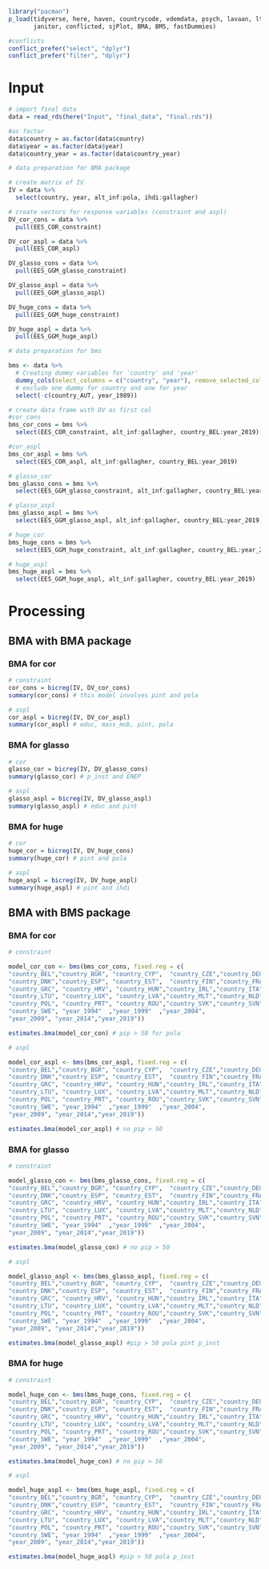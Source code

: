
```r
library("pacman")
p_load(tidyverse, here, haven, countrycode, vdemdata, psych, lavaan, ltm,
       janitor, conflicted, sjPlot, BMA, BMS, fastDummies)

#conflicts
conflict_prefer("select", "dplyr")
conflict_prefer("filter", "dplyr")
```

# Input

```r
# import final data
data = read_rds(here("Input", "final_data", "final.rds"))

#as factor
data$country = as.factor(data$country)
data$year = as.factor(data$year)
data$country_year = as.factor(data$country_year)
```


```r
# data preparation for BMA package

# create matrix of IV
IV = data %>% 
  select(country, year, alt_inf:pola, ihdi:gallagher)

# create vectors for response variables (constraint and aspl)
DV_cor_cons = data %>% 
  pull(EES_COR_constraint) 

DV_cor_aspl = data %>% 
  pull(EES_COR_aspl)

DV_glasso_cons = data %>% 
  pull(EES_GGM_glasso_constraint)

DV_glasso_aspl = data %>% 
  pull(EES_GGM_glasso_aspl)

DV_huge_cons = data %>% 
  pull(EES_GGM_huge_constraint)

DV_huge_aspl = data %>% 
  pull(EES_GGM_huge_aspl)
```

```r
# data preparation for bms 

bms <- data %>%
  # Creating dummy variables for 'country' and 'year'
  dummy_cols(select_columns = c("country", "year"), remove_selected_columns = T) %>% 
  # exclude one dummy for country and one for year
  select(-c(country_AUT, year_1989))

# create data frame with DV as first col
#cor_cons
bms_cor_cons = bms %>% 
  select(EES_COR_constraint, alt_inf:gallagher, country_BEL:year_2019)

#cor_aspl
bms_cor_aspl = bms %>% 
  select(EES_COR_aspl, alt_inf:gallagher, country_BEL:year_2019)

# glasso_cor
bms_glasso_cons = bms %>% 
  select(EES_GGM_glasso_constraint, alt_inf:gallagher, country_BEL:year_2019)

# glasso_aspl
bms_glasso_aspl = bms %>% 
  select(EES_GGM_glasso_aspl, alt_inf:gallagher, country_BEL:year_2019)

# huge_cor
bms_huge_cons = bms %>% 
  select(EES_GGM_huge_constraint, alt_inf:gallagher, country_BEL:year_2019)

# huge_aspl
bms_huge_aspl = bms %>% 
  select(EES_GGM_huge_aspl, alt_inf:gallagher, country_BEL:year_2019)
```

# Processing

## BMA with BMA package

### BMA for cor

```r
# constraint
cor_cons = bicreg(IV, DV_cor_cons)
summary(cor_cons) # this model involves pint and pola 
```

```r
# aspl
cor_aspl = bicreg(IV, DV_cor_aspl)
summary(cor_aspl) # educ, mass_mob, pint, pola
```

### BMA for glasso

```r
# cor
glasso_cor = bicreg(IV, DV_glasso_cons)
summary(glasso_cor) # p_inst and ENEP
```

```r
# aspl
glasso_aspl = bicreg(IV, DV_glasso_aspl)
summary(glasso_aspl) # educ and pint
```

### BMA for huge

```r
# cor 
huge_cor = bicreg(IV, DV_huge_cons)
summary(huge_cor) # pint and pola
```

```r
# aspl 
huge_aspl = bicreg(IV, DV_huge_aspl)
summary(huge_aspl) # pint and ihdi
```

## BMA with BMS package

### BMA for cor

```r
# constraint

model_cor_con <- bms(bms_cor_cons, fixed.reg = c(
"country_BEL","country_BGR", "country_CYP",  "country_CZE","country_DEU",
"country_DNK","country_ESP", "country_EST",  "country_FIN","country_FRA","country_GBR",
"country_GRC", "country_HRV", "country_HUN","country_IRL","country_ITA",
"country_LTU", "country_LUX", "country_LVA","country_MLT","country_NLD",
"country_POL", "country_PRT", "country_ROU","country_SVK","country_SVN",
"country_SWE", "year_1994"  ,"year_1999"  ,"year_2004",
"year_2009", "year_2014","year_2019"))

estimates.bma(model_cor_con) # pip > 50 for pola
```

```r
# aspl

model_cor_aspl <- bms(bms_cor_aspl, fixed.reg = c(
"country_BEL","country_BGR", "country_CYP",  "country_CZE","country_DEU",
"country_DNK","country_ESP", "country_EST",  "country_FIN","country_FRA","country_GBR",
"country_GRC", "country_HRV", "country_HUN","country_IRL","country_ITA",
"country_LTU", "country_LUX", "country_LVA","country_MLT","country_NLD",
"country_POL", "country_PRT", "country_ROU","country_SVK","country_SVN",
"country_SWE", "year_1994"  ,"year_1999"  ,"year_2004",
"year_2009", "year_2014","year_2019"))

estimates.bma(model_cor_aspl) # no pip > 50 
```

### BMA for glasso

```r
# constraint

model_glasso_con <- bms(bms_glasso_cons, fixed.reg = c(
"country_BEL","country_BGR", "country_CYP",  "country_CZE","country_DEU",
"country_DNK","country_ESP", "country_EST",  "country_FIN","country_FRA","country_GBR",
"country_GRC", "country_HRV", "country_HUN","country_IRL","country_ITA",
"country_LTU", "country_LUX", "country_LVA","country_MLT","country_NLD",
"country_POL", "country_PRT", "country_ROU","country_SVK","country_SVN",
"country_SWE", "year_1994"  ,"year_1999"  ,"year_2004",
"year_2009", "year_2014","year_2019"))

estimates.bma(model_glasso_con) # no pip > 50 
```

```r
# aspl

model_glasso_aspl <- bms(bms_glasso_aspl, fixed.reg = c(
"country_BEL","country_BGR", "country_CYP",  "country_CZE","country_DEU",
"country_DNK","country_ESP", "country_EST",  "country_FIN","country_FRA","country_GBR",
"country_GRC", "country_HRV", "country_HUN","country_IRL","country_ITA",
"country_LTU", "country_LUX", "country_LVA","country_MLT","country_NLD",
"country_POL", "country_PRT", "country_ROU","country_SVK","country_SVN",
"country_SWE", "year_1994"  ,"year_1999"  ,"year_2004",
"year_2009", "year_2014","year_2019"))

estimates.bma(model_glasso_aspl) #pip > 50 pola pint p_inst
```

### BMA for huge

```r
# constraint

model_huge_con <- bms(bms_huge_cons, fixed.reg = c(
"country_BEL","country_BGR", "country_CYP",  "country_CZE","country_DEU",
"country_DNK","country_ESP", "country_EST",  "country_FIN","country_FRA","country_GBR",
"country_GRC", "country_HRV", "country_HUN","country_IRL","country_ITA",
"country_LTU", "country_LUX", "country_LVA","country_MLT","country_NLD",
"country_POL", "country_PRT", "country_ROU","country_SVK","country_SVN",
"country_SWE", "year_1994"  ,"year_1999"  ,"year_2004",
"year_2009", "year_2014","year_2019"))

estimates.bma(model_huge_con) # no pip > 50 
```

```r
# aspl

model_huge_aspl <- bms(bms_huge_aspl, fixed.reg = c(
"country_BEL","country_BGR", "country_CYP",  "country_CZE","country_DEU",
"country_DNK","country_ESP", "country_EST",  "country_FIN","country_FRA","country_GBR",
"country_GRC", "country_HRV", "country_HUN","country_IRL","country_ITA",
"country_LTU", "country_LUX", "country_LVA","country_MLT","country_NLD",
"country_POL", "country_PRT", "country_ROU","country_SVK","country_SVN",
"country_SWE", "year_1994"  ,"year_1999"  ,"year_2004",
"year_2009", "year_2014","year_2019"))

estimates.bma(model_huge_aspl) #pip > 50 pola p_inst
```




